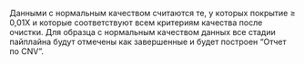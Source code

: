 Данными с нормальным качеством считаются те, у которых покрытие ≥ 0,01X и которые соответствуют всем
критериям качества после очистки. Для образца с нормальным качеством данных все стадии пайплайна будут
отмечены как завершенные и будет построен “Отчет по CNV”.